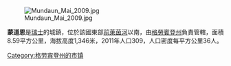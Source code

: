 {{unreferenced|time=2013-06-17T17:27:30+00:00}}
[[Image:Mundaun_Mai_2009.jpg|right]]

'''蒙道恩'''是[[瑞士|瑞士]]的城鎮，位於該國東部[[前萊茵河|前萊茵河]]以南，由[[格勞賓登州|格勞賓登州]]負責管轄，面積8.59平方公里，海拔高度1,346米，2011年人口309，人口密度每平方公里36人。

{{Switzerland-geo-stub}}
[[Category:格劳宾登州的市镇|Category:格劳宾登州的市镇]]